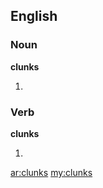 ==English==

===Noun===
'''clunks'''

# {{plural of|clunk}}

===Verb===
'''clunks'''

# {{third-person singular of|clunk}}

[[ar:clunks]]
[[my:clunks]]